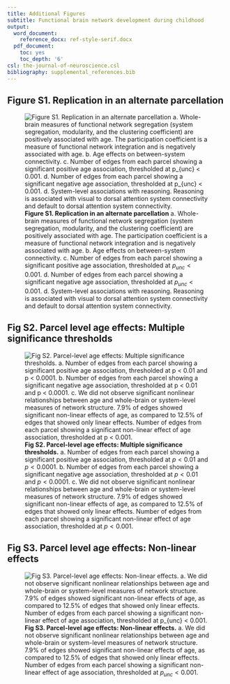 ```yaml
---
title: Additional Figures
subtitle: Functional brain network development during childhood
output:
  word_document:
    reference_docx: ref-style-serif.docx
  pdf_document:
    toc: yes
    toc_depth: '6'
csl: the-journal-of-neuroscience.csl
bibliography: supplemental_references.bib
---
```


## Figure S1. Replication in an alternate parcellation

![**Figure S1. Replication in an alternate parcellation** a. Whole-brain measures of functional network segregation (system segregation, modularity, and the clustering coefficient) are positively associated with age. The participation coefficient is a measure of functional network integration and is negatively associated with age. b. Age effects on between-system connectivity. c. Number of edges from each parcel showing a significant positive age association, thresholded at $p_{unc} < 0.001$. d. Number of edges from each parcel showing a significant negative age association, thresholded at $p_{unc} < 0.001$. d. System-level associations with reasoning. Reasoning is associated with visual to dorsal attention system connectivity and default to dorsal attention system connectivity.](ms_figures/new_figures/supp_fig_replicate_schaefer-01.png)

## Fig S2. Parcel level age effects: Multiple significance thresholds

![**Fig S2. Parcel-level age effects: Multiple significance thresholds.** a. Number of edges from each parcel showing a significant positive age association, thresholded at $p < 0.01$ and $p < 0.0001$. b. Number of edges from each parcel showing a significant negative age association, thresholded at $p < 0.01$ and $p < 0.0001$. c. We did not observe significant nonlinear relationships between age and whole-brain or system-level measures of network structure. 7.9% of edges showed significant non-linear effects of age, as compared to 12.5% of edges that showed only linear effects. Number of edges from each parcel showing a significant non-linear effect of age association, thresholded at $p < 0.001$.](ms_figures/new_figures/supp_fig_3_thresholds-01.png) 

## Fig S3. Parcel level age effects: Non-linear effects

![**Fig S3. Parcel-level age effects: Non-linear effects.** a. We did not observe significant nonlinear relationships between age and whole-brain or system-level measures of network structure. 7.9% of edges showed significant non-linear effects of age, as compared to 12.5% of edges that showed only linear effects. Number of edges from each parcel showing a significant non-linear effect of age association, thresholded at $p_{unc} < 0.001$.](ms_figures/new_figures/supp_fig_4_nonlinear-01.png)
